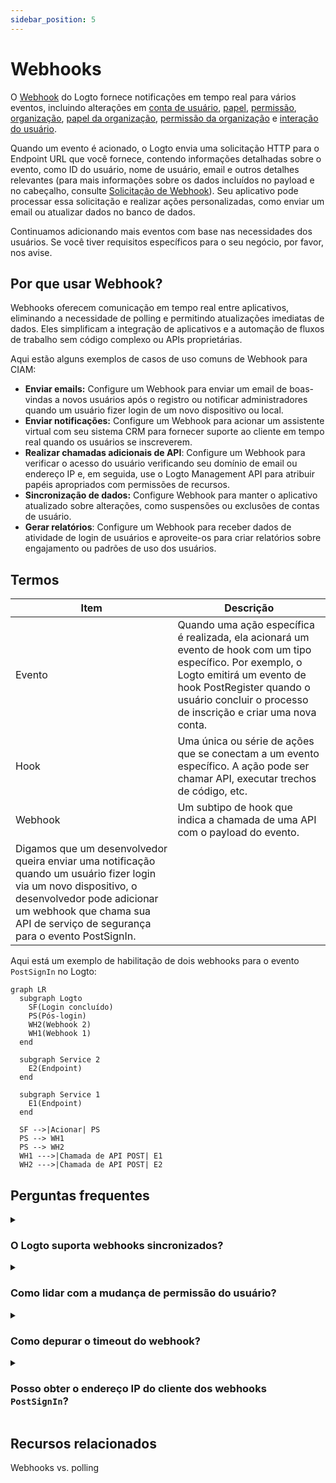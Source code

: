 ```yaml
---
sidebar_position: 5
---
```


# Webhooks

O [Webhook](https://auth.wiki/webhook) do Logto fornece notificações em tempo real para vários eventos, incluindo alterações em [conta de usuário](/user-management/user-data), [papel](/authorization/role-based-access-control#roles), [permissão](/authorization/role-based-access-control#permissionsscopes), [organização](/organizations/organization-data), [papel da organização](/authorization/organization-template#organization-role), [permissão da organização](/authorization/organization-template#organization-permission) e [interação do usuário](/end-user-flows).

Quando um evento é acionado, o Logto envia uma solicitação HTTP para o Endpoint URL que você fornece, contendo informações detalhadas sobre o evento, como ID do usuário, nome de usuário, email e outros detalhes relevantes (para mais informações sobre os dados incluídos no payload e no cabeçalho, consulte [Solicitação de Webhook](/developers/webhooks/webhooks-request)). Seu aplicativo pode processar essa solicitação e realizar ações personalizadas, como enviar um email ou atualizar dados no banco de dados.

Continuamos adicionando mais eventos com base nas necessidades dos usuários. Se você tiver requisitos específicos para o seu negócio, por favor, nos avise.

## Por que usar Webhook?

Webhooks oferecem comunicação em tempo real entre aplicativos, eliminando a necessidade de polling e permitindo atualizações imediatas de dados. Eles simplificam a integração de aplicativos e a automação de fluxos de trabalho sem código complexo ou APIs proprietárias.

Aqui estão alguns exemplos de casos de uso comuns de Webhook para CIAM:

- **Enviar emails:** Configure um Webhook para enviar um email de boas-vindas a novos usuários após o registro ou notificar administradores quando um usuário fizer login de um novo dispositivo ou local.
- **Enviar notificações:** Configure um Webhook para acionar um assistente virtual com seu sistema CRM para fornecer suporte ao cliente em tempo real quando os usuários se inscreverem.
- **Realizar chamadas adicionais de API**: Configure um Webhook para verificar o acesso do usuário verificando seu domínio de email ou endereço IP e, em seguida, use o Logto Management API para atribuir papéis apropriados com permissões de recursos.
- **Sincronização de dados:** Configure Webhook para manter o aplicativo atualizado sobre alterações, como suspensões ou exclusões de contas de usuário.
- **Gerar relatórios**: Configure um Webhook para receber dados de atividade de login de usuários e aproveite-os para criar relatórios sobre engajamento ou padrões de uso dos usuários.

## Termos

| Item                                                                                                                                                                                                                            | Descrição                                                                                                                                                                                                                            |
| ------------------------------------------------------------------------------------------------------------------------------------------------------------------------------------------------------------------------------- | ------------------------------------------------------------------------------------------------------------------------------------------------------------------------------------------------------------------------------------ |
| Evento                                                                                                                                                                                                                          | Quando uma ação específica é realizada, ela acionará um evento de hook com um tipo específico. Por exemplo, o Logto emitirá um evento de hook PostRegister quando o usuário concluir o processo de inscrição e criar uma nova conta. |
| Hook                                                                                                                                                                                                                            | Uma única ou série de ações que se conectam a um evento específico. A ação pode ser chamar API, executar trechos de código, etc.                                                                                                     |
| Webhook                                                                                                                                                                                                                         | Um subtipo de hook que indica a chamada de uma API com o payload do evento.                                                                                                                                                          |
| Digamos que um desenvolvedor queira enviar uma notificação quando um usuário fizer login via um novo dispositivo, o desenvolvedor pode adicionar um webhook que chama sua API de serviço de segurança para o evento PostSignIn. |

Aqui está um exemplo de habilitação de dois webhooks para o evento `PostSignIn` no Logto:

```mermaid
graph LR
  subgraph Logto
    SF(Login concluído)
    PS(Pós-login)
    WH2(Webhook 2)
    WH1(Webhook 1)
  end

  subgraph Service 2
    E2(Endpoint)
  end

  subgraph Service 1
    E1(Endpoint)
  end

  SF -->|Acionar| PS
  PS --> WH1
  PS --> WH2
  WH1 --->|Chamada de API POST| E1
  WH2 --->|Chamada de API POST| E2

```

## Perguntas frequentes

<details>
<summary>

### O Logto suporta webhooks sincronizados?

</summary>

Embora webhooks sincronizados tornassem o fluxo de login do usuário mais suave, ainda não os suportamos (mas suportaremos no futuro). Portanto, cenários que dependem de webhooks sincronizados atualmente exigem diferentes soluções alternativas. Se você tiver alguma dúvida, não hesite em nos contatar.

</details>

<details>
<summary>

### Como lidar com a mudança de permissão do usuário?

</summary>

Veja o guia [Gerenciar mudança de permissão do usuário](/authorization/role-based-access-control/protect-api-resources-with-rbac/#optional-handle-user-permission-change).

</details>

<details>
<summary>

### Como depurar o timeout do webhook?

</summary>

Para o endpoint que recebe Webhooks, ele deve retornar uma resposta 2xx o mais rápido possível para informar ao Logto que o Webhook foi recebido com sucesso. Como diferentes usuários têm lógicas de processamento muito diferentes para Webhooks, tarefas excessivamente complexas podem levar vários segundos, causando o timeout do Webhook do Logto. A melhor prática é manter sua própria fila de eventos; ao receber o Webhook do Logto, insira o evento na fila e retorne uma resposta 2xx ao Logto. Em seguida, deixe seu próprio trabalhador processar as tarefas na fila passo a passo. Se o trabalhador encontrar um erro, lide com ele em seu próprio servidor.

</details>

<details>
<summary>

### Posso obter o endereço IP do cliente dos webhooks `PostSignIn`?

</summary>

Sim, você pode obter o endereço IP, agentes de usuário, etc., no payload do Webhook. Se você precisar de informações que atualmente não são suportadas, pode criar solicitações de recursos em problemas do GitHub ou nos contatar.

</details>

## Recursos relacionados

<Url href="https://blog.logto.io/webhooks-vs-polling">Webhooks vs. polling</Url>
